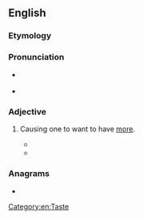 ==English==

===Etymology===
{{suffix|en|more|ish}}

===Pronunciation===
* {{a|UK}} {{IPA|/ˈmɔːɹ.ɪʃ/|lang=en}}
* {{homophones|lang=en|Moorish}} {{qualifier|in some accents}}

===Adjective===
{{en-adj}}

# {{lb|en|UK|informal|of food, drink, or other consumable}} Causing one to want to have [[more]].
#: {{syn|en|Thesaurus:delicious}}
#* {{quote-book
|lang=en
|year=1788
|author=Francis Grose
|title=A Classical Dictionary of the Vulgar Tongue
|edition=Second
|url=
|page=
|passage=More-ish.<!-- small caps --> This wine has but one fault, and that is, it is more-ish: i.e. more of it is wanted, or there is too little of it.
#* {{quote-web
|author=Jesse Armstrong, Sam Bain, David Mitchell, Robert Webb
|lang=en
|title=Peep Show - Jeremy Makes It
|site=IMDB, YouTube
|url=https://www.imdb.com/title/tt0672482/characters/nm0455057
|url2=https://www.youtube.com/watch?v=tbQIAp2QAUg
|year=2004
|passage=Tell you what, that crack is really moreish.}}
}}
#* {{quote-journal
|lang=en
|date=December 15, 2011
|author=Felicity Cloake
|title=How to cook the perfect nut roast
|work=Guardian
|url=http://www.guardian.co.uk/lifeandstyle/wordofmouth/2011/dec/15/how-cook-perfect-nut-roast
|page=
|passage=Although surprisingly moist, thanks to the stock (indeed, the contrast between the crisp exterior and the squidgy middle is horribly '''moreish'''), the combination of parsley, garlic and breadcrumbs reminds me of a very fancy loaf of garlic bread – and all but overpowers the sweet flavour of the cashews.}}

===Anagrams===
* {{anagrams|en|a=ehimors|Moshier|heirmos|heroism}}

[[Category:en:Taste]]